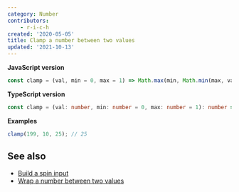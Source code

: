 ```yaml
---
category: Number
contributors:
    - r-i-c-h
created: '2020-05-05'
title: Clamp a number between two values
updated: '2021-10-13'
---
```


**JavaScript version**

```js clamp.js
const clamp = (val, min = 0, max = 1) => Math.max(min, Math.min(max, val));
```

**TypeScript version**

```ts clamp.ts
const clamp = (val: number, min: number = 0, max: number = 1): number => Math.max(min, Math.min(max, val));
```

**Examples**

```js examples.js
clamp(199, 10, 25); // 25
```

## See also

-   [Build a spin input](https://phuoc.ng/collection/html-dom/build-a-spin-input/)
-   [Wrap a number between two values](https://phuoc.ng/collection/1-loc/wrap-a-number-between-two-values/)
